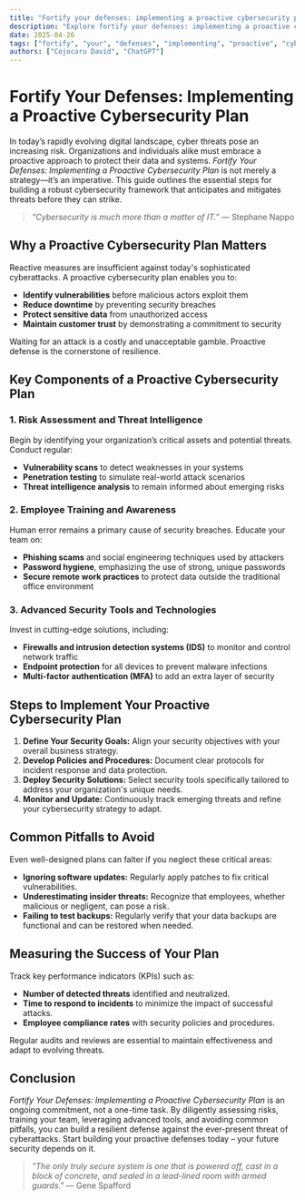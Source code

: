 ```yaml
---
title: "Fortify your defenses: implementing a proactive cybersecurity plan"
description: "Explore fortify your defenses: implementing a proactive cybersecurity plan in this detailed guide, offering insights, strategies, and practical tips to enhance your understanding and application of the topic."
date: 2025-04-26
tags: ["fortify", "your", "defenses", "implementing", "proactive", "cybersecurity", "plan"]
authors: ["Cojocaru David", "ChatGPT"]
---
```


# Fortify Your Defenses: Implementing a Proactive Cybersecurity Plan

In today’s rapidly evolving digital landscape, cyber threats pose an increasing risk. Organizations and individuals alike must embrace a proactive approach to protect their data and systems. *Fortify Your Defenses: Implementing a Proactive Cybersecurity Plan* is not merely a strategy—it’s an imperative. This guide outlines the essential steps for building a robust cybersecurity framework that anticipates and mitigates threats before they can strike.

> *"Cybersecurity is much more than a matter of IT."* — Stephane Nappo

## Why a Proactive Cybersecurity Plan Matters

Reactive measures are insufficient against today's sophisticated cyberattacks. A proactive cybersecurity plan enables you to:

*   **Identify vulnerabilities** before malicious actors exploit them
*   **Reduce downtime** by preventing security breaches
*   **Protect sensitive data** from unauthorized access
*   **Maintain customer trust** by demonstrating a commitment to security

Waiting for an attack is a costly and unacceptable gamble. Proactive defense is the cornerstone of resilience.

## Key Components of a Proactive Cybersecurity Plan

### 1. Risk Assessment and Threat Intelligence

Begin by identifying your organization’s critical assets and potential threats. Conduct regular:

*   **Vulnerability scans** to detect weaknesses in your systems
*   **Penetration testing** to simulate real-world attack scenarios
*   **Threat intelligence analysis** to remain informed about emerging risks

### 2. Employee Training and Awareness

Human error remains a primary cause of security breaches. Educate your team on:

*   **Phishing scams** and social engineering techniques used by attackers
*   **Password hygiene**, emphasizing the use of strong, unique passwords
*   **Secure remote work practices** to protect data outside the traditional office environment

### 3. Advanced Security Tools and Technologies

Invest in cutting-edge solutions, including:

*   **Firewalls and intrusion detection systems (IDS)** to monitor and control network traffic
*   **Endpoint protection** for all devices to prevent malware infections
*   **Multi-factor authentication (MFA)** to add an extra layer of security

## Steps to Implement Your Proactive Cybersecurity Plan

1.  **Define Your Security Goals:** Align your security objectives with your overall business strategy.
2.  **Develop Policies and Procedures:** Document clear protocols for incident response and data protection.
3.  **Deploy Security Solutions:** Select security tools specifically tailored to address your organization's unique needs.
4.  **Monitor and Update:** Continuously track emerging threats and refine your cybersecurity strategy to adapt.

## Common Pitfalls to Avoid

Even well-designed plans can falter if you neglect these critical areas:

*   **Ignoring software updates:** Regularly apply patches to fix critical vulnerabilities.
*   **Underestimating insider threats:** Recognize that employees, whether malicious or negligent, can pose a risk.
*   **Failing to test backups:** Regularly verify that your data backups are functional and can be restored when needed.

## Measuring the Success of Your Plan

Track key performance indicators (KPIs) such as:

*   **Number of detected threats** identified and neutralized.
*   **Time to respond to incidents** to minimize the impact of successful attacks.
*   **Employee compliance rates** with security policies and procedures.

Regular audits and reviews are essential to maintain effectiveness and adapt to evolving threats.

## Conclusion

*Fortify Your Defenses: Implementing a Proactive Cybersecurity Plan* is an ongoing commitment, not a one-time task. By diligently assessing risks, training your team, leveraging advanced tools, and avoiding common pitfalls, you can build a resilient defense against the ever-present threat of cyberattacks. Start building your proactive defenses today – your future security depends on it.

> *"The only truly secure system is one that is powered off, cast in a block of concrete, and sealed in a lead-lined room with armed guards."* — Gene Spafford
